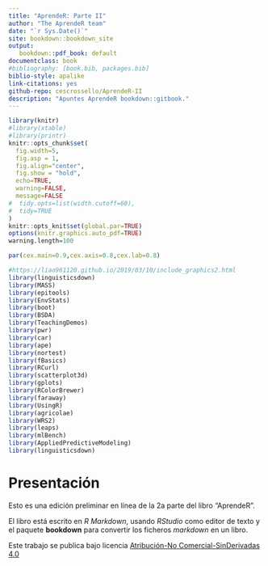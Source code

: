 ```yaml
--- 
title: "AprendeR: Parte II"
author: "The AprendeR team"
date: "`r Sys.Date()`"
site: bookdown::bookdown_site
output: 
   bookdown::pdf_book: default
documentclass: book
#bibliography: [book.bib, packages.bib]
biblio-style: apalike
link-citations: yes
github-repo: cescrossello/AprendeR-II
description: "Apuntes AprendeR bookdown::gitbook."
---
```


```r
library(knitr)
#library(xtable)
#library(printr)
knitr::opts_chunk$set(
  fig.width=5, 
  fig.asp = 1,
  fig.align="center", 
  fig.show = "hold",
  echo=TRUE, 
  warning=FALSE, 
  message=FALSE
#  tidy.opts=list(width.cutoff=60),
#  tidy=TRUE
)
knitr::opts_knit$set(global.par=TRUE)
options(knitr.graphics.auto_pdf=TRUE)
warning.length=100
```

```r
par(cex.main=0.9,cex.axis=0.8,cex.lab=0.8)
```



```r
#https://liao961120.github.io/2019/03/10/include_graphics2.html
library(linguisticsdown)
library(MASS)
library(epitools)
library(EnvStats)
library(boot)
library(BSDA)
library(TeachingDemos)
library(pwr)
library(car)
library(ape)
library(nortest)
library(fBasics)
library(RCurl)
library(scatterplot3d)
library(gplots)
library(RColorBrewer)
library(faraway)
library(UsingR)
library(agricolae)
library(WRS2)
library(leaps)
library(mlBench)
library(AppliedPredictiveModeling)
library(linguisticsdown)
```

\renewcommand\chaptername{Lección}
\renewcommand{\leq}{\leqslant}
\renewcommand{\geq}{\geqslant}


# Presentación {-}

Esto es una edición preliminar en línea de la 2a parte del libro "AprendeR".

El libro está escrito en *R Markdown*, usando *RStudio* como editor de texto y el paquete **bookdown** para convertir los ficheros *markdown* en un libro. 

Este trabajo se publica bajo licencia [Atribución-No Comercial-SinDerivadas 4.0](https://creativecommons.org/licenses/by-nc-nd/4.0/)

